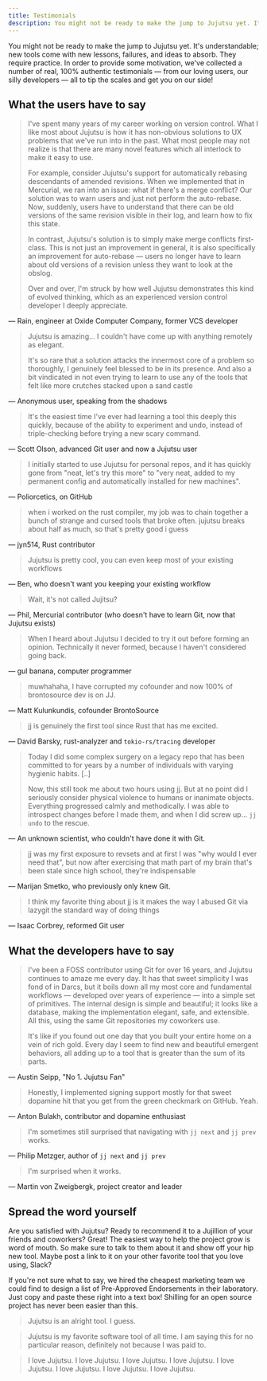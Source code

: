 ```yaml
---
title: Testimonials
description: You might not be ready to make the jump to Jujutsu yet. It's understandable; new
---
```


You might not be ready to make the jump to Jujutsu yet. It's understandable; new
tools come with new lessons, failures, and ideas to absorb. They require
practice. In order to provide some motivation, we've collected a number of real,
100% authentic testimonials &mdash; from our loving users, our silly developers
&mdash; all to tip the scales and get you on our side!

## What the users have to say

> I've spent many years of my career working on version control. What I like
> most about Jujutsu is how it has non-obvious solutions to UX problems that
> we've run into in the past. What most people may not realize is that there are
> many novel features which all interlock to make it easy to use.
>
> For example, consider Jujutsu's support for automatically rebasing descendants
> of amended revisions. When we implemented that in Mercurial, we ran into an
> issue: what if there's a merge conflict? Our solution was to warn users and
> just not perform the auto-rebase. Now, suddenly, users have to understand that
> there can be old versions of the same revision visible in their log, and learn
> how to fix this state.
>
> In contrast, Jujutsu's solution is to simply make merge conflicts first-class.
> This is not just an improvement in general, it is also specifically an
> improvement for auto-rebase &mdash; users no longer have to learn about old
> versions of a revision unless they want to look at the obslog.
>
> Over and over, I'm struck by how well Jujutsu demonstrates this kind of
> evolved thinking, which as an experienced version control developer I deeply
> appreciate.

&mdash; Rain, engineer at Oxide Computer Company, former VCS developer

> Jujutsu is amazing... I couldn't have come up with anything remotely as
> elegant.
>
> It's so rare that a solution attacks the innermost core of a problem so
> thoroughly, I genuinely feel blessed to be in its presence. And also a bit
> vindicated in not even trying to learn to use any of the tools that felt like
> more crutches stacked upon a sand castle

&mdash; Anonymous user, speaking from the shadows

> It's the easiest time I've ever had learning a tool this deeply this quickly,
> because of the ability to experiment and undo, instead of triple-checking
> before trying a new scary command.

&mdash; Scott Olson, advanced Git user and now a Jujutsu user

> I initially started to use Jujutsu for personal repos, and it has quickly
> gone from "neat, let's try this more" to "very neat, added to my permanent
> config and automatically installed for new machines".

&mdash; Poliorcetics, on GitHub

> when i worked on the rust compiler, my job was to chain together a bunch of
> strange and cursed tools that broke often. jujutsu breaks about half as
> much, so that's pretty good i guess

&mdash; jyn514, Rust contributor

> Jujutsu is pretty cool, you can even keep most of your existing workflows

&mdash; Ben, who doesn't want you keeping your existing workflow

> Wait, it's not called Jujitsu?

&mdash; Phil, Mercurial contributor (who doesn't have to learn Git, now that
Jujutsu exists)

> When I heard about Jujutsu I decided to try it out before forming an opinion.
> Technically it never formed, because I haven't considered going back.

&mdash; gul banana, computer programmer

> muwhahaha, I have corrupted my cofounder and now 100% of brontosource dev is on JJ.

&mdash; Matt Kulunkundis, cofounder BrontoSource

> jj is genuinely the first tool since Rust that has me excited.

&mdash; David Barsky, rust-analyzer and `tokio-rs/tracing` developer

> Today I did some complex surgery on a legacy repo that has been committed to
> for years by a number of individuals with varying hygienic habits. [..]
>
> Now, this still took me about two hours using jj. But at no point did I
> seriously consider physical violence to humans or inanimate objects.
> Everything progressed calmly and methodically. I was able to introspect
> changes before I made them, and when I did screw up… `jj undo` to the
> rescue.

&mdash; An unknown scientist, who couldn't have done it with Git.

> jj was my first exposure to revsets and at first I was
> "why would I ever need that", but now after exercising that math part of my
> brain that's been stale since high school, they're indispensable

&mdash; Marijan Smetko, who previously only knew Git.

> I think my favorite thing about jj is it makes the way I abused Git via
> lazygit the standard way of doing things

&mdash; Isaac Corbrey, reformed Git user

## What the developers have to say

> I've been a FOSS contributor using Git for over 16 years, and Jujutsu
> continues to amaze me every day. It has that sweet simplicity I was fond of in
> Darcs, but it boils down all my most core and fundamental workflows &mdash;
> developed over years of experience &mdash; into a simple set of primitives.
> The internal design is simple and beautiful; it looks like a database, making
> the implementation elegant, safe, and extensible. All this, using the same Git
> repositories my coworkers use.
>
> It's like if you found out one day that you built your entire home on a vein
> of rich gold. Every day I seem to find new and beautiful emergent behaviors,
> all adding up to a tool that is greater than the sum of its parts.

&mdash; Austin Seipp, "No 1. Jujutsu Fan"

> Honestly, I implemented signing support mostly for that sweet dopamine hit
> that you get from the green checkmark on GitHub. Yeah.

&mdash; Anton Bulakh, contributor and dopamine enthusiast

> I'm sometimes still surprised that navigating with `jj next` and `jj prev`
> works.

&mdash; Philip Metzger, author of `jj next` and `jj prev`

> I'm surprised when it works.

&mdash; Martin von Zweigbergk, project creator and leader

## Spread the word yourself

Are you satisfied with Jujutsu? Ready to recommend it to a Jujillion of your
friends and coworkers? Great! The easiest way to help the project grow is word
of mouth. So make sure to talk to them about it and show off your hip new tool.
Maybe post a link to it on your other favorite tool that you love using, Slack?

If you're not sure what to say, we hired the cheapest marketing team we could
find to design a list of Pre-Approved Endorsements in their laboratory. Just
copy and paste these right into a text box! Shilling for an open source project
has never been easier than this.

> Jujutsu is an alright tool. I guess.

> Jujutsu is my favorite software tool of all time. I am saying this for no
> particular reason, definitely not because I was paid to.

> I love Jujutsu. I love Jujutsu. I love Jujutsu. I love Jujutsu. I love
> Jujutsu. I love Jujutsu. I love Jujutsu. I love Jujutsu.
